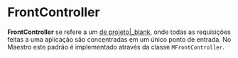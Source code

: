 <text xml:space="preserve">
= FrontController =
'''FrontController''' se refere a um [http://en.wikipedia.org/wiki/Front_Controller_pattern|padrão de projeto|_blank], onde todas as requisições feitas a uma aplicação são concentradas em um único ponto de entrada.
No Maestro este padrão é implementado através da classe <code>MFrontController</code>.
</text>